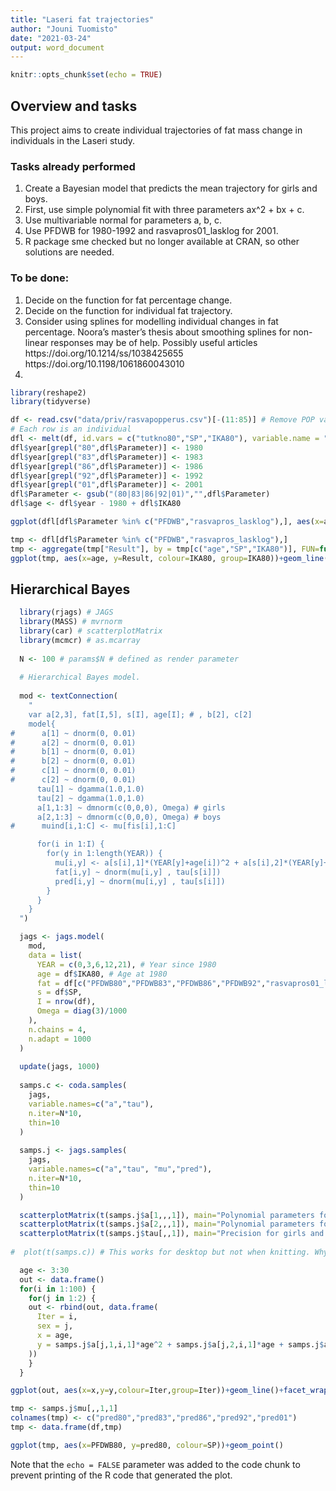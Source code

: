 ```yaml
---
title: "Laseri fat trajectories"
author: "Jouni Tuomisto"
date: "2021-03-24"
output: word_document
---
```


```r
knitr::opts_chunk$set(echo = TRUE)
```

## Overview and tasks

This project aims to create individual trajectories of fat mass change in individuals in the Laseri study.

### Tasks already performed

1. Create a Bayesian model that predicts the mean trajectory for girls and boys. 
2. First, use simple polynomial fit with three parameters ax^2 + bx + c.
3. Use multivariable normal for parameters a, b, c.
4. Use PFDWB for 1980-1992 and rasvapros01_lasklog for 2001.
5. R package sme checked but no longer available at CRAN, so other solutions are needed.

### To be done:

1. Decide on the function for fat percentage change.
2. Decide on the function for individual fat trajectory.
3. Consider using splines for modelling individual changes in fat percentage. Noora's master's thesis about smoothing splines for non-linear responses may be of help. Possibly useful articles https://doi.org/10.1214/ss/1038425655 https://doi.org/10.1198/1061860043010 
4. 

```r
library(reshape2)
library(tidyverse)

df <- read.csv("data/priv/rasvapopperus.csv")[-(11:85)] # Remove POP variables
# Each row is an individual
dfl <- melt(df, id.vars = c("tutkno80","SP","IKA80"), variable.name = "Parameter", value.name = "Result")
dfl$year[grepl("80",dfl$Parameter)] <- 1980
dfl$year[grepl("83",dfl$Parameter)] <- 1983
dfl$year[grepl("86",dfl$Parameter)] <- 1986
dfl$year[grepl("92",dfl$Parameter)] <- 1992
dfl$year[grepl("01",dfl$Parameter)] <- 2001
dfl$Parameter <- gsub("(80|83|86|92|01)","",dfl$Parameter)  
dfl$age <- dfl$year - 1980 + dfl$IKA80

ggplot(dfl[dfl$Parameter %in% c("PFDWB","rasvapros_lasklog"),], aes(x=age, y=Result, colour=IKA80, group=tutkno80))+geom_line()+facet_wrap(~SP)

tmp <- dfl[dfl$Parameter %in% c("PFDWB","rasvapros_lasklog"),]
tmp <- aggregate(tmp["Result"], by = tmp[c("age","SP","IKA80")], FUN=function(x) mean(x, na.rm = TRUE))
ggplot(tmp, aes(x=age, y=Result, colour=IKA80, group=IKA80))+geom_line()+facet_wrap(~SP)


```

## Hierarchical Bayes


```r

  library(rjags) # JAGS
  library(MASS) # mvrnorm
  library(car) # scatterplotMatrix
  library(mcmcr) # as.mcarray
  
  N <- 100 # params$N # defined as render parameter
  
  # Hierarchical Bayes model.
  
  mod <- textConnection(
    "
    var a[2,3], fat[I,5], s[I], age[I]; # , b[2], c[2]
    model{
#      a[1] ~ dnorm(0, 0.01)
#      a[2] ~ dnorm(0, 0.01)
#      b[1] ~ dnorm(0, 0.01)
#      b[2] ~ dnorm(0, 0.01)
#      c[1] ~ dnorm(0, 0.01)
#      c[2] ~ dnorm(0, 0.01)
      tau[1] ~ dgamma(1.0,1.0) 
      tau[2] ~ dgamma(1.0,1.0) 
      a[1,1:3] ~ dmnorm(c(0,0,0), Omega) # girls
      a[2,1:3] ~ dmnorm(c(0,0,0), Omega) # boys
#      muind[i,1:C] <- mu[fis[i],1:C]

      for(i in 1:I) { 
        for(y in 1:length(YEAR)) {
          mu[i,y] <- a[s[i],1]*(YEAR[y]+age[i])^2 + a[s[i],2]*(YEAR[y]+age[i]) + a[s[i],3]
          fat[i,y] ~ dnorm(mu[i,y] , tau[s[i]])
          pred[i,y] ~ dnorm(mu[i,y] , tau[s[i]])
        }
      }
    }
  ")

  jags <- jags.model(
    mod,
    data = list(
      YEAR = c(0,3,6,12,21), # Year since 1980
      age = df$IKA80, # Age at 1980
      fat = df[c("PFDWB80","PFDWB83","PFDWB86","PFDWB92","rasvapros01_lasklog")], # Fat percentage
      s = df$SP,
      I = nrow(df),
      Omega = diag(3)/1000
    ),
    n.chains = 4,
    n.adapt = 1000
  )
  
  update(jags, 1000)
  
  samps.c <- coda.samples(
    jags, 
    variable.names=c("a","tau"),
    n.iter=N*10,
    thin=10
  )
  
  samps.j <- jags.samples(
    jags, 
    variable.names=c("a","tau", "mu","pred"),
    n.iter=N*10,
    thin=10
  )

  scatterplotMatrix(t(samps.j$a[1,,,1]), main="Polynomial parameters for girls")
  scatterplotMatrix(t(samps.j$a[2,,,1]), main="Polynomial parameters for boys")
  scatterplotMatrix(t(samps.j$tau[,,1]), main="Precision for girls and boys")
    
#  plot(t(samps.c)) # This works for desktop but not when knitting. Why?

  age <- 3:30
  out <- data.frame()
  for(i in 1:100) {
    for(j in 1:2) {
    out <- rbind(out, data.frame(
      Iter = i,
      sex = j,
      x = age,
      y = samps.j$a[j,1,i,1]*age^2 + samps.j$a[j,2,i,1]*age + samps.j$a[j,3,i,1]
    ))
    }
  }

ggplot(out, aes(x=x,y=y,colour=Iter,group=Iter))+geom_line()+facet_wrap(~sex)

tmp <- samps.j$mu[,,1,1]
colnames(tmp) <- c("pred80","pred83","pred86","pred92","pred01")
tmp <- data.frame(df,tmp)

ggplot(tmp, aes(x=PFDWB80, y=pred80, colour=SP))+geom_point()

```

Note that the `echo = FALSE` parameter was added to the code chunk to prevent printing of the R code that generated the plot.
